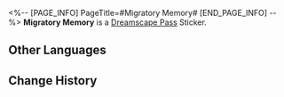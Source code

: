 <%-- [PAGE_INFO]
PageTitle=#Migratory Memory#
[END_PAGE_INFO] --%>
{{Stub|Location information}}
{{Item Infobox
|id          = 223354
|image       = Dreamscape Pass Sticker Migratory Memory.png
|type        = Dreamscape Pass Sticker
|type2       = A Certain Someone's Past Stickers
|invCategory = 
|rarity      = 4
|effect      = 
|description = Digital stickers that can be used to decorate the pages of the Dreamtour Handbook. They come in many different styles.
|source1     = [[Unlocked by Default]]
}}
{{Description|It doesn't have to be a fish... It could be a rocket or something entirely different.}}
'''Migratory Memory''' is a [[Dreamscape Pass]] Sticker.

==Other Languages==
{{Other Languages
|en   = Migratory Memory
|zhs  = 洄游的记忆
|zht  = 洄游的記憶
|ja   = 回遊する記憶
|ko   = 회유하는 기억
|es   = Recuerdo peregrino
|fr   = Mémoire migratoire
|ru   = Воспоминания о миграции
|th   = ความทรงจำที่แหวกว่ายอพยพ
|vi   = Ký Ức Dịch Chuyển
|de   = Wandernde Erinnerung
|id   = Ingatan yang Bermigrasi
|pt   = Memória Migratória
}}

==Change History==
{{Change History|2.0}}
